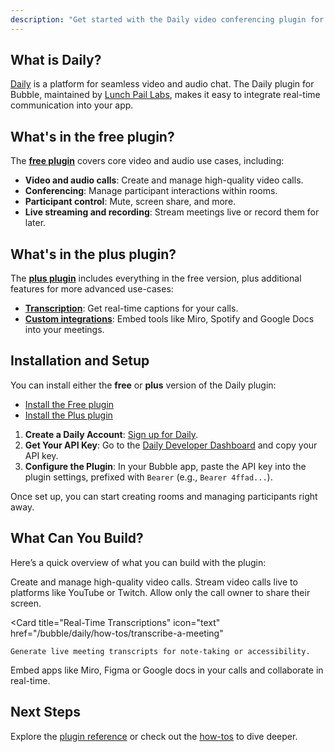 ```yaml
---
description: "Get started with the Daily video conferencing plugin for Bubble."
---
```



## What is Daily?

[Daily](https://www.daily.co/) is a platform for seamless video and audio chat. The Daily plugin for Bubble, maintained by [Lunch Pail Labs](https://www.lunchpaillabs.com), makes it easy to integrate real-time communication into your app.

## What's in the free plugin?

The [**free plugin**](https://bubble.io/plugin/daily-video-chat-1622494385281x917140771709124600) covers core video and audio use cases, including:

- **Video and audio calls**: Create and manage high-quality video calls.
- **Conferencing**: Manage participant interactions within rooms.
- **Participant control**: Mute, screen share, and more.
- **Live streaming and recording**: Stream meetings live or record them for later.

## What's in the plus plugin?

The [**plus plugin**](mailto:help@lunchpaillabs.com) includes everything in the free version, plus additional features for more advanced use-cases:

- [**Transcription**](/bubble/daily/how-tos/transcribe-a-meeting): Get real-time captions for your calls.
- [**Custom integrations**](/bubble/daily/how-tos/add-custom-integrations): Embed tools like Miro, Spotify and Google Docs into your meetings.

## Installation and Setup

You can install either the **free** or **plus** version of the Daily plugin:

- [Install the Free plugin](https://bubble.io/plugin/daily-video-chat-1622494385281x917140771709124600)
- [Install the Plus plugin](mailto:help@lunchpaillabs.com)

1. **Create a Daily Account**: [Sign up for Daily](https://dashboard.daily.co/u/signup).
2. **Get Your API Key**: Go to the [Daily Developer Dashboard](https://dashboard.daily.co/developers) and copy your API key.
3. **Configure the Plugin**: In your Bubble app, paste the API key into the plugin settings, prefixed with `Bearer` (e.g., `Bearer 4ffad...`).

Once set up, you can start creating rooms and managing participants right away.

## What Can You Build?

Here’s a quick overview of what you can build with the plugin:

<CardGroup cols={3}>
  <Card
    title="Video calls"
    icon="video"
    href="https://www.daily.co/blog/integrate-daily-video-chat-in-your-bubble-app-in-less-than-30-minutes"
  >
    Create and manage high-quality video calls.
  </Card>
  <Card
    title="Livestreams"
    icon="tv"
    href="/bubble/daily/how-tos/set-up-livestream"
  >
    Stream video calls live to platforms like YouTube or Twitch.
  </Card>
  <Card
    title="Broadcasts"
    icon="airplay"
    href="/bubble/daily/how-tos/owner-only-broadcast"
  >
    Allow only the call owner to share their screen.
  </Card>

</CardGroup>
<CardGroup cols={2}>

  <Card
    title="Real-Time Transcriptions"
    icon="text"
    href="/bubble/daily/how-tos/transcribe-a-meeting"
  >
    Generate live meeting transcripts for note-taking or accessibility.
  </Card>
  <Card
    title="Collaborative Apps"
    icon="file"
    href="/bubble/daily/how-tos/add-custom-integrations"
  >
    Embed apps like Miro, Figma or Google docs in your calls and collaborate in
    real-time.
  </Card>
</CardGroup>

## Next Steps

Explore the [plugin reference](/bubble/daily/plugin-reference/actions/create-room) or check out the [how-tos](/bubble/daily/how-tos/use-daily-events) to dive deeper.

<dailyBubbleFooter />
